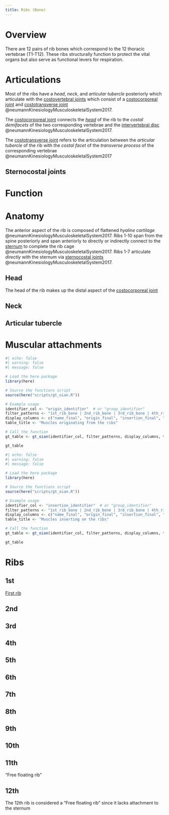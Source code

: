 ```yaml
---
title: Ribs (Bone)
---
```


# Overview

There are 12 pairs of rib bones which correspond to the 12 thoracic vertebrae (T1-T12).
These ribs structurally function to protect the vital organs but also serve as functional levers for respiration.


# Articulations

Most of the ribs have a *head*, *neck*, and *articular tubercle* posteriorly which articulate with the [costovertebral joints]({{< var ref-costovertebral-joint.path >}}) which consist of a [costocorporeal joint]({{< var ref-costocorporeal-joint.path >}}) and [costotransverse joint]({{< var ref-costotransverse-joint.path >}}) @neumannKinesiologyMusculoskeletalSystem2017.

The [costocorporeal joint]({{< var ref-costocorporeal-joint.path >}}) connects the [*head*](#head) of the rib to the *costal demifacets* of the two corresponding vertebrae and the [intervertebral disc]({{< var ref-intervertebral-disc.path >}}) @neumannKinesiologyMusculoskeletalSystem2017.

The [costotransverse joint]({{< var ref-costotransverse-joint.path >}}) refers to the articulation between the *articular tubercle* of the rib with the *costal facet* of the *transverse process* of the corresponding vertebrae @neumannKinesiologyMusculoskeletalSystem2017

## Sternocostal joints



# Function



# Anatomy

The anterior aspect of the rib is composed of flattened *hyaline cartilage* @neumannKinesiologyMusculoskeletalSystem2017.
Ribs 1-10 span from the spine posteriorly and span anteriorly to directly or indirectly connect to the [sternum]({{< var ref-sternum-bone.path >}}) to complete the rib cage @neumannKinesiologyMusculoskeletalSystem2017.
Ribs 1-7 articulate *directly* with the sternum via [sternocostal joints]({{< var ref-sternocostal-joint.path >}}) @neumannKinesiologyMusculoskeletalSystem2017.

## Head {#head}

The head of the rib makes up the distal aspect of the [costocorporeal joint]({{< var ref-costocorporeal-joint.path >}})

## Neck {#neck}

## Articular tubercle {#articular-tubercle}


# Muscular attachments

```r
#| echo: false
#| warning: false
#| message: false

# Load the here package
library(here)

# Source the functions script
source(here("scripts/gt_oian.R"))

# Example usage
identifier_col <- "origin_identifier"  # or "group_identifier"
filter_patterns <- "1st_rib_bone | 2nd_rib_bone | 3rd_rib_bone | 4th_rib_bone | 5th_rib_bone | 6th_rib_bone | 7th_rib_bone | 8th_rib_bone | 9th_rib_bone | 10th_rib_bone | 11th_rib_bone | 12_rib_bone"
display_columns <- c("name_final", "origin_final", "insertion_final", "innervation_final", "action_final")
table_title <- "Muscles originating from the ribs"

# Call the function
gt_table <- gt_oian(identifier_col, filter_patterns, display_columns, table_title)

gt_table
```


```r
#| echo: false
#| warning: false
#| message: false

# Load the here package
library(here)

# Source the functions script
source(here("scripts/gt_oian.R"))

# Example usage
identifier_col <- "insertion_identifier"  # or "group_identifier"
filter_patterns <- "1st_rib_bone | 2nd_rib_bone | 3rd_rib_bone | 4th_rib_bone | 5th_rib_bone | 6th_rib_bone | 7th_rib_bone | 8th_rib_bone | 9th_rib_bone | 10th_rib_bone | 11th_rib_bone | 12_rib_bone"
display_columns <- c("name_final", "origin_final", "insertion_final", "innervation_final", "action_final")
table_title <- "Muscles inserting on the ribs"

# Call the function
gt_table <- gt_oian(identifier_col, filter_patterns, display_columns, table_title)

gt_table
```


# Ribs

## 1st

[First rib]({{< var ref-1st-rib.path >}})

## 2nd

## 3rd

## 4th

## 5th

## 6th

## 7th

## 8th

## 9th

## 10th

## 11th 

"Free floating rib"

## 12th

The 12th rib is considered a "Free floating rib" since it lacks attachment to the sternum
